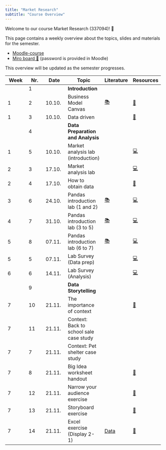 ```yaml
---
title: "Market Research"
subtitle: "Course Overview"
---
```


Welcome to our course Market Research (337094)! 👋  

This page contains a weekly overview about the topics, slides and materials for the semester.

- [Moodle-course](https://moodle.hdm-stuttgart.de/course/view.php?id=2464#section-0)
- [Miro board 📝](https://miro.com/app/board/uXjVNair5iM=/) (password is provided in Moodle)


:::{.callout-note}
This overview will be updated as the semester progresses.
:::

|	Week	|	Nr.	|	Date	|	Topic	|	Literature	|		Resources		|	
|	---	|	---	|	---	|	---	|	---	|		---		|	
|		|	1	|		|	**Introduction**	|		|				|	
|	1	|	2	|	10.10.	|	Business Model Canvas	|	[📚](https://www.strategyzer.com/library/the-business-model-canvas)	|		[📑](https://docs.google.com/presentation/d/1QVuajnvWqzBT9qnm2moNr5pVvH6G8LXmez8LOsA6lYc/export/pdf)		|	
|	1	|	3	|	10.10.	|	Data driven	|		|		[📑](https://docs.google.com/presentation/d/1AfzqhjEAfJ5X4Q8YC9GK14jEBfdDXEIRmXonriwYHNY/export/pdf)		|	
|		|	4	|		|	**Data Preparation and Analysis**	|		|				|	
|	1	|	5	|	10.10.	|	Market analysis lab (introduction)	|		|		[💻](https://kirenz.github.io/lab-market-analysis)		|	
|	2	|	3	|	17.10.	|	Market analysis lab 	|		|		[💻](https://kirenz.github.io/lab-market-analysis)		|	
|	2	|	4	|	17.10.	|	How to obtain data	|		|		[📑](https://docs.google.com/presentation/d/1zldRDAOqmjoJmY_D4-ZkWfhwaklt-UfAPKH4G5kmFVY/export/pdf)		|	
|	3	|	6	|	24.10.	|	Pandas introduction lab (1 and 2)	|	[📚](https://pandas.pydata.org/docs/)	|		[💻](https://kirenz.github.io/lab-pandas-intro)		|	
|	4	|	7	|	31.10.	|	Pandas introduction lab (3 to 5)	|	[📚](https://pandas.pydata.org/docs/)	|		[💻](https://kirenz.github.io/lab-pandas-intro)		|	
|	5	|	8	|	07.11.	|	Pandas introduction lab (6 to 7)	|	[📚](https://pandas.pydata.org/docs/)	|		[💻](https://kirenz.github.io/lab-pandas-intro)		|	
|	5	|	5	|	07.11.	|	Lab Survey (Data prep)	|		|		[💻](https://kirenz.github.io/lab-survey)		|	
|	6	|	6	|	14.11.	|	Lab Survey (Analysis)	|		|		[💻](https://kirenz.github.io/lab-survey)		|	
|		|	9	|		|	**Data Storytelling**	|		|				|	
|	7	|	10	|	21.11.	|	The importance of context	|		|		[📑](https://docs.google.com/presentation/d/1XXsxfPoo2kCCnR8FZ6Bs4CGpfx81_vck-VY2C7meEOM/export/pdf)		|	
|	7	|	11	|	21.11.	|	Context: Back to school sale case study	|		|	<!--	[📑](https://docs.google.com/presentation/d/1_jGHyu0aKsQk7jxOmHgscreCrfcqrp9WbQdtWyg087o/export/pdf)	-->	|	
|	7	|	7	|	21.11.	|	Context: Pet shelter case study	|		|	<!--	[📑](https://docs.google.com/presentation/d/1L-QNkIez3WQ6jt4lwUv_Sf-UokwwlgL3Og5drO5Vs18/export/pdf)	-->	|	
|	7	|	8	|	21.11.	|	Big Idea worksheet handout	|		|		[📑](https://docs.google.com/presentation/d/1-GZvhdbhLYLB_Bo1arj1rgTqbJ5SUoU21vtgbYEhVqk/export/pdf)		|	
|	7	|	12	|	21.11.	|	Narrow your audience exercise	|		|		[📑](https://docs.google.com/presentation/d/1Eu21TCIM0Lx6LiybPG-15ikk0gkRaqbCQNtcl3fAfGQ/export/pdf)		|	
|	7	|	13	|	21.11.	|	Storyboard exercise	|		|		[📑](https://docs.google.com/presentation/d/1WeLzE85YfM-F9-vAIhEbeJHkuHsN3xtovzIokB93BRU/export/pdf)		|	
|	7	|	14	|	21.11.	|	Excel exercise (Display 2-1)	|	[Data](https://docs.google.com/spreadsheets/d/1DqBYgHGRhbORrw6FOLQPhv8ukm0TgM4C_HzzCXEgckw/edit?usp=sharing)	|		[📑](https://docs.google.com/presentation/d/12R3bTZvhj4drvjdQDjgUqk9a0LdAeUSZtELQIkt2ewM/export/pdf)		|	